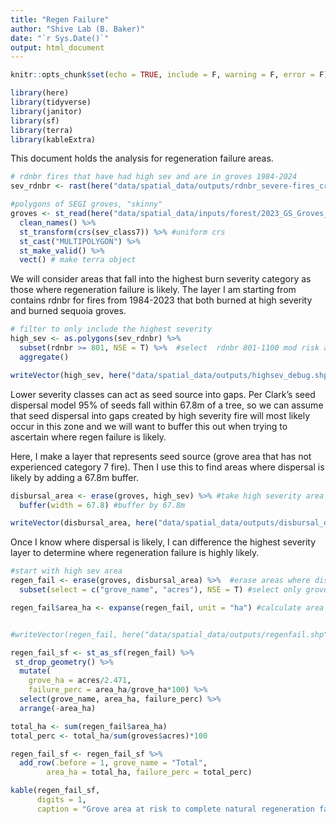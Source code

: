```yaml
---
title: "Regen Failure"
author: "Shive Lab (B. Baker)"
date: "`r Sys.Date()`"
output: html_document
---
```


```r
knitr::opts_chunk$set(echo = TRUE, include = F, warning = F, error = F)

library(here)
library(tidyverse)
library(janitor)
library(sf)
library(terra)
library(kableExtra)

```

This document holds the analysis for regeneration failure areas.

```r
# rdnbr fires that have had high sev and are in groves 1984-2024 
sev_rdnbr <- rast(here("data/spatial_data/outputs/rdnbr_severe-fires_cropped/needFires_rdnbr.tif"))

#polygons of SEGI groves, "skinny"
groves <- st_read(here("data/spatial_data/inputs/forest/2023_GS_Groves_OTI_public.gdb"), layer = "OGS_Groves_2023_97_public") %>%
  clean_names() %>%
  st_transform(crs(sev_class7)) %>% #uniform crs
  st_cast("MULTIPOLYGON") %>% 
  st_make_valid() %>% 
  vect() # make terra object

```

We will consider areas that fall into the highest burn severity category as those where regeneration failure is likely. The layer I am starting from contains rdnbr for fires from 1984-2023 that both burned at high severity and burned sequoia groves.

```r

# filter to only include the highest severity
high_sev <- as.polygons(sev_rdnbr) %>% 
  subset(rdnbr >= 801, NSE = T) %>%  #select  rdnbr 801-1100 mod risk and >1101 high risk
  aggregate()

writeVector(high_sev, here("data/spatial_data/outputs/highsev_debug.shp"), overwrite = T)
```

Lower severity classes can act as seed source into gaps. Per Clark's seed dispersal model 95% of seeds fall within 67.8m of a tree, so we can assume that seed dispersal into gaps created by high severity fire will most likely occur in this zone and we will want to buffer this out when trying to ascertain where regen failure is likely. 

Here, I make a layer that represents seed source (grove area that has not experienced category 7 fire). Then I use this to find areas where dispersal is likely by adding a 67.8m buffer.

```r

disbursal_area <- erase(groves, high_sev) %>% #take high severity area out of groves
  buffer(width = 67.8) #buffer by 67.8m 

writeVector(disbursal_area, here("data/spatial_data/outputs/disbursal_debug.shp"), overwrite = T)

```

Once I know where dispersal is likely, I can difference the highest severity layer to determine where regeneration failure is highly likely.

```r
#start with high sev area
regen_fail <- erase(groves, disbursal_area) %>%  #erase areas where disbursal happens
  subset(select = c("grove_name", "acres"), NSE = T) #select only grove name

regen_fail$area_ha <- expanse(regen_fail, unit = "ha") #calculate area affected


#writeVector(regen_fail, here("data/spatial_data/outputs/regenfail.shp"), overwrite = T)

```

```r

regen_fail_sf <- st_as_sf(regen_fail) %>% 
 st_drop_geometry() %>% 
  mutate(
    grove_ha = acres/2.471,
    failure_perc = area_ha/grove_ha*100) %>% 
  select(grove_name, area_ha, failure_perc) %>% 
  arrange(-area_ha)

total_ha <- sum(regen_fail$area_ha)
total_perc <- total_ha/sum(groves$acres)*100

regen_fail_sf <- regen_fail_sf %>% 
  add_row(.before = 1, grove_name = "Total", 
        area_ha = total_ha, failure_perc = total_perc)

kable(regen_fail_sf,
      digits = 1,
      caption = "Grove area at risk to complete natural regeneration failure by grove")

```

